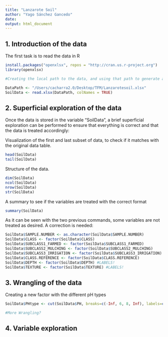 ```yaml
---
title: "Lanzarote Soil"
author: "Yago Sánchez Gancedo"
date:
output: html_document
---
```



## 1. Introduction of the data

The first task is to read the data in R

```r
install.packages("openxlsx", repos = "http://cran.us.r-project.org")
library(openxlsx)

#Creating the local path to the data, and using that path to generate an object containing such data

DataPath <- "/Users/cacharra2.0/Desktop/TFM/Lanzarotesoil.xlsx"
SoilData <- read.xlsx(DataPath, colNames = TRUE)
```

## 2. Superficial exploration of the data

Once the data is stored in the variable "SoilData", a brief superficial exploration can be performed to ensure that everything is correct and that the data is treated accordingly:

Visualization of the first and last subset of data, to check if it matches with the original data table.
```r
head(SoilData)
tail(SoilData)
```

Structure of the data.

```r
dim(SoilData)
ncol(SoilData)
nrow(SoilData)
str(SoilData)
```

A summary to see if the variables are treated with the correct format

```r
summary(SoilData)
```

As it can be seen with the two previous commands, some variables are not treated as desired. A correction is needed:

```r
SoilData$SAMPLE.NUMBER <- as.character(SoilData$SAMPLE.NUMBER)
SoilData$CLASS <- factor(SoilData$CLASS)
SoilData$SUBCLASS1_FARMED <- factor(SoilData$SUBCLASS1_FARMED)
SoilData$SUBCLASS2_MULCHING <- factor(SoilData$SUBCLASS2_MULCHING)
SoilData$SUBCLASS3_IRRIGATION <- factor(SoilData$SUBCLASS3_IRRIGATION)
SoilData$CLASS.REFERENCE <- factor(SoilData$CLASS.REFERENCE)
SoilData$DEPTH <- factor(SoilData$DEPTH) #LABELS!
SoilData$TEXTURE <- factor(SoilData$TEXTURE) #LABELS!
```

## 3. Wrangling of the data

Creating a new factor with the different pH types

```r
SoilData$PHtype <- cut(SoilData$PH, breaks=c(-Inf, 6, 8, Inf), labels=c("Acid", "Neutral", "Basic"))

#More Wrangling?

```

## 4. Variable exploration